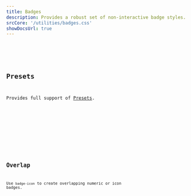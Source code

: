 ```yaml
---
title: Badges
description: Provides a robust set of non-interactive badge styles.
srcCore: '/utilities/badges.css'
showDocsUrl: true
---
```



<Preview client:load>
	<Fragment slot="preview">
		<Default />
	</Fragment>
	<Fragment slot="code">
		<Code code={DefaultRaw} lang="astro" />
	</Fragment>
</Preview>

## Presets

Provides full support of [Presets](/docs/design/presets).

<Preview client:load>
	<Fragment slot="preview">
		<Presets />
	</Fragment>
	<Fragment slot="code">
		<Code code={PresetsRaw} lang="html" />
	</Fragment>
</Preview>

## Overlap

Use `badge-icon` to create overlapping numeric or icon badges.

<Preview client:load>
	<Fragment slot="preview">
		<Overlap />
	</Fragment>
	<Fragment slot="code">
		<Code code={OverlapRaw} lang="astro" />
	</Fragment>
</Preview>
